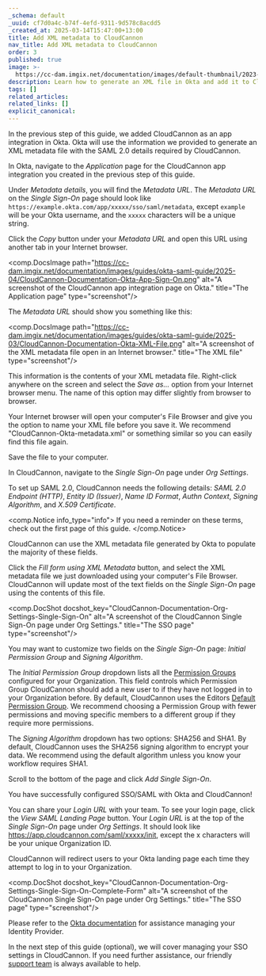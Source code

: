 ```yaml
---
_schema: default
_uuid: cf7d0a4c-b74f-4efd-9311-9d578c8acdd5
_created_at: 2025-03-14T15:47:00+13:00
title: Add XML metadata to CloudCannon
nav_title: Add XML metadata to CloudCannon
order: 3
published: true
image: >-
  https://cc-dam.imgix.net/documentation/images/default-thumbnail/2023-Q4/CloudCannon-Documentation-Thumbnail.png
description: Learn how to generate an XML file in Okta and add it to CloudCannon.
tags: []
related_articles:
related_links: []
explicit_canonical:
---
```

In the previous step of this guide, we added CloudCannon as an app integration in Okta. Okta will use the information we provided to generate an XML metadata file with the SAML 2.0 details required by CloudCannon.

In Okta, navigate to the *Application* page for the CloudCannon app integration you created in the previous step of this guide.

Under *Metadata details*, you will find the *Metadata URL*. The *Metadata URL* on the *Single Sign-On* page should look like `https://example.okta.com/app/xxxxx/sso/saml/metadata`, except `example` will be your Okta username, and the `xxxxx` characters will be a unique string.

Click the *Copy* button under your *Metadata URL* and open this URL using another tab in your Internet browser.

<comp.DocsImage path="https://cc-dam.imgix.net/documentation/images/guides/okta-saml-guide/2025-04/CloudCannon-Documentation-Okta-App-Sign-On.png" alt="A screenshot of the CloudCannon app integration page on Okta." title="The Application page" type="screenshot"/>

The *Metadata URL* should show you something like this:

<comp.DocsImage path="https://cc-dam.imgix.net/documentation/images/guides/okta-saml-guide/2025-03/CloudCannon-Documentation-Okta-XML-File.png" alt="A screenshot of the XML metadata file open in an Internet browser." title="The XML file" type="screenshot"/>

This information is the contents of your XML metadata file. Right-click anywhere on the screen and select the *Save as...* option from your Internet browser menu. The name of this option may differ slightly from browser to browser.

Your Internet browser will open your computer's File Browser and give you the option to name your XML file before you save it. We recommend "CloudCannon-Okta-metadata.xml" or something similar so you can easily find this file again.

Save the file to your computer.

In CloudCannon, navigate to the *Single Sign-On* page under *Org Settings*.

To set up SAML 2.0, CloudCannon needs the following details: *SAML 2.0 Endpoint (HTTP)*, *Entity ID (Issuer)*, *Name ID Format*, *Authn Context*, *Signing Algorithm*, and *X.509 Certificate*.

<comp.Notice info_type="info">
  If you need a reminder on these terms, check out the first page of this guide.
</comp.Notice>

CloudCannon can use the XML metadata file generated by Okta to populate the majority of these fields.

Click the *Fill form using XML Metadata* button, and select the XML metadata file we just downloaded using your computer's File Browser. CloudCannon will update most of the text fields on the *Single Sign-On* page using the contents of this file.

<comp.DocShot docshot_key="CloudCannon-Documentation-Org-Settings-Single-Sign-On" alt="A screenshot of the CloudCannon Single Sign-On page under Org Settings." title="The SSO page" type="screenshot"/>

You may want to customize two fields on the *Single Sign-On* page: *Initial Permission Group* and *Signing Algorithm*.

The *Initial Permission Group* dropdown lists all the <a href="/documentation/articles/what-are-permission-groups/" target="_blank" rel="noopener">Permission Groups</a> configured for your Organization. This field controls which Permission Group CloudCannon should add a new user to if they have not logged in to your Organization before. By default, CloudCannon uses the Editors <a href="/documentation/articles/what-are-default-permission-groups/" target="_blank" rel="noopener">Default Permission Group</a>. We recommend choosing a Permission Group with fewer permissions and moving specific members to a different group if they require more permissions.

The *Signing Algorithm* dropdown has two options: SHA256 and SHA1. By default, CloudCannon uses the SHA256 signing algorithm to encrypt your data. We recommend using the default algorithm unless you know your workflow requires SHA1.

Scroll to the bottom of the page and click *Add Single Sign-On*.

You have successfully configured SSO/SAML with Okta and CloudCannon!

You can share your *Login URL* with your team. To see your login page, click the *View SAML Landing Page* button. Your *Login URL* is at the top of the *Single Sign-On* page under *Org Settings*. It should look like https://app.cloudcannon.com/saml/xxxxx/init, except the x characters will be your unique Organization ID.

CloudCannon will redirect users to your Okta landing page each time they attempt to log in to your Organization.

<comp.DocShot docshot_key="CloudCannon-Documentation-Org-Settings-Single-Sign-On-Complete-Form" alt="A screenshot of the CloudCannon Single Sign-On page under Org Settings." title="The SSO page" type="screenshot"/>

Please refer to the <a href="https://help.okta.com/en-us/content/index.htm" target="_blank" rel="noopener">Okta documentation</a> for assistance managing your Identity Provider.

In the next step of this guide (optional), we will cover managing your SSO settings in CloudCannon. If you need further assistance, our friendly <a href="/support/" target="_blank" rel="noopener">support team</a> is always available to help.